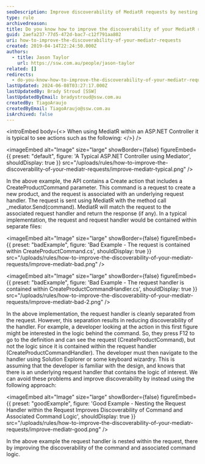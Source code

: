 ```yaml
---
seoDescription: Improve discoverability of MediatR requests by nesting request handlers within requests, enhancing command logic visibility and developer experience.
type: rule
archivedreason:
title: Do you know how to improve the discoverability of your MediatR requests?
guid: 2aefa237-77d5-472d-bac7-c12f791aa802
uri: how-to-improve-the-discoverability-of-your-mediatr-requests
created: 2019-04-14T22:24:50.000Z
authors:
  - title: Jason Taylor
    url: https://ssw.com.au/people/jason-taylor
related: []
redirects:
  - do-you-know-how-to-improve-the-discoverability-of-your-mediatr-requests
lastUpdated: 2024-06-08T03:27:17.000Z
lastUpdatedBy: Brady Stroud [SSW]
lastUpdatedByEmail: bradystroud@ssw.com.au
createdBy: TiagoAraujo
createdByEmail: TiagoAraujo@ssw.com.au
isArchived: false
---
```


<introEmbed
  body={<>
When using MediatR within an ASP.NET Controller it is typical to see actions such as the following:
  </>}
/>

<imageEmbed
  alt="Image"
  size="large"
  showBorder={false}
  figureEmbed={{
    preset: "default",
    figure: 'A Typical ASP.NET Controller using Mediator',
    shouldDisplay: true
  }}
  src="/uploads/rules/how-to-improve-the-discoverability-of-your-mediatr-requests/improve-mediatr-typical.png"
/>

In the above example, the API contains a Create action that includes a CreateProductCommand parameter. This command is a request to create a new product, and the request is associated with an underlying request handler. The request is sent using MediatR with the method call \_mediator.Send(command). MediatR will match the request to the associated request handler and return the response (if any). In a typical implementation, the request and request handler would be contained within separate files:

<imageEmbed
  alt="Image"
  size="large"
  showBorder={false}
  figureEmbed={{
    preset: "badExample",
    figure: 'Bad Example - The request is contained within CreateProductCommand.cs',
    shouldDisplay: true
  }}
  src="/uploads/rules/how-to-improve-the-discoverability-of-your-mediatr-requests/improve-mediatr-bad.png"
/>

<imageEmbed
  alt="Image"
  size="large"
  showBorder={false}
  figureEmbed={{
    preset: "badExample",
    figure: 'Bad Example - The request handler is contained within CreateProductCommandHandler.cs',
    shouldDisplay: true
  }}
  src="/uploads/rules/how-to-improve-the-discoverability-of-your-mediatr-requests/improve-mediatr-bad-2.png"
/>

In the above implementation, the request handler is cleanly separated from the request. However, this separation results in reducing discoverability of the handler. For example, a developer looking at the action in this first figure might be interested in the logic behind the command. So, they press F12 to go to the definition and can see the request (CreateProductCommand), but not the logic since it is contained within the request handler (CreateProductCommandHandler). The developer must then navigate to the handler using Solution Explorer or some keyboard wizardry. This is assuming that the developer is familiar with the design, and knows that there is an underlying request handler that contains the logic of interest. We can avoid these problems and improve discoverability by instead using the following approach:

<imageEmbed
  alt="Image"
  size="large"
  showBorder={false}
  figureEmbed={{
    preset: "goodExample",
    figure: 'Good Example - Nesting the Request Handler within the Request Improves Discoverability of Command and Associated Command Logic',
    shouldDisplay: true
  }}
  src="/uploads/rules/how-to-improve-the-discoverability-of-your-mediatr-requests/improve-mediatr-good.png"
/>

In the above example the request handler is nested within the request, there by improving the discoverability of the command and associated command logic.
